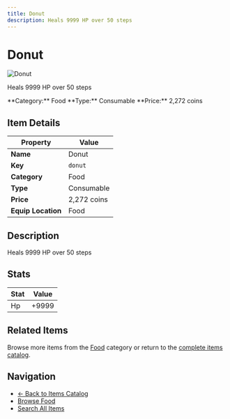 ```yaml
---
title: Donut
description: Heals 9999 HP over 50 steps
---
```


# Donut

<div className="flex items-start gap-6 mb-8">
  <div className="flex-shrink-0">
    <img src="/assets/resources/cooking/donut.png" alt="Donut" className="w-24 h-24 border rounded-lg" />
  </div>
  <div className="flex-1">
    <div className="space-y-2">
      <p className="text-lg text-muted-foreground">Heals 9999 HP over 50 steps</p>
      <div className="flex flex-wrap gap-4 text-sm">
        <span className="px-2 py-1 bg-blue-100 dark:bg-blue-900 rounded-md">
          **Category:** Food
        </span>
        <span className="px-2 py-1 bg-green-100 dark:bg-green-900 rounded-md">
          **Type:** Consumable
        </span>
        <span className="px-2 py-1 bg-yellow-100 dark:bg-yellow-900 rounded-md">
          **Price:** 2,272 coins
        </span>
      </div>
    </div>
  </div>
</div>

## Item Details

| Property | Value |
|----------|-------|
| **Name** | Donut |
| **Key** | `donut` |
| **Category** | Food |
| **Type** | Consumable |
| **Price** | 2,272 coins |
| **Equip Location** | Food |

## Description

Heals 9999 HP over 50 steps


## Stats

| Stat | Value |
|------|-------|
| Hp | +9999 |


## Related Items

Browse more items from the [Food](/docs/items#food) category or return to the [complete items catalog](/docs/items).

## Navigation

- [← Back to Items Catalog](/docs/items)
- [Browse Food](/docs/items#food)
- [Search All Items](/search)
